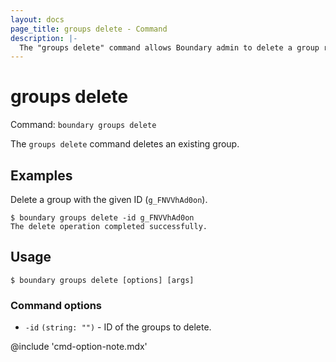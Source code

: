 ```yaml
---
layout: docs
page_title: groups delete - Command
description: |-
  The "groups delete" command allows Boundary admin to delete a group resource.
---
```


# groups delete

Command: `boundary groups delete`

The `groups delete` command deletes an existing group.


## Examples

Delete a group with the given ID (`g_FNVVhAd0on`). 

```shell-session
$ boundary groups delete -id g_FNVVhAd0on
The delete operation completed successfully.
```

## Usage

<CodeBlockConfig hideClipboard>

```shell-session
$ boundary groups delete [options] [args]
```

</CodeBlockConfig>


### Command options

- `-id` `(string: "")` - ID of the groups to delete.

@include 'cmd-option-note.mdx'